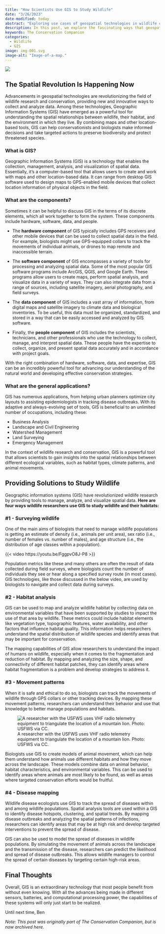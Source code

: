 ```yaml
---
title: "How Scientists Use GIS to Study Wildlife"
date: "3/26/2023"
date-modified: today
abstract: "Exploring use cases of geospatial technologies in wildlife conservation."
description: In this post, we explore the fascinating ways that geospatial technologies are being used in the realm of wildlife research; from tracking animal movements and habitat use to assessing the impact of disease.
keywords: The Conservation Companion
categories:
  - Wildlife
  - GIS
image: img-001.svg
image-alt: "Image-of-a-map."
---
```


![](img-001.svg){.cover-image}

## The Spatial Revolution Is Happening Now

Advancements in geospatial technologies are revolutionizing the field of wildlife research and conservation, providing new and innovative ways to collect and analyze data. Among these technologies, Geographic Information Systems (GIS) have emerged as a powerful tool for understanding the spatial relationships between wildlife, their habitat, and the environment in which they live. By combining maps and other location-based tools, GIS can help conservationists and biologists make informed decisions and take targeted actions to preserve biodiversity and protect threatened species.

### What is GIS?

Geographic Information Systems (GIS) is a technology that enables the collection, management, analysis, and visualization of spatial data. Essentially, it's a computer-based tool that allows users to create and work with maps and other location-based data. It can range from desktop GIS software used to design maps to GPS-enabled mobile devices that collect location information of physical objects in the field.

### What are the components?

Sometimes it can be helpful to discuss GIS in the terms of its discrete elements, which all work together to form the system.  These components include hardware, software, data, and people.

- The **hardware component** of GIS typically includes GPS receivers and other mobile devices that can be used to collect spatial data in the field. For example, biologists might use GPS-equipped collars to track the movements of individual animals, or drones to map remote and inaccessible terrain.

- The **software component** of GIS encompasses a variety of tools for processing and analyzing spatial data. Some of the most popular GIS software programs include ArcGIS, QGIS, and Google Earth. These programs allow users to create maps, perform spatial analysis, and visualize data in a variety of ways. They can also integrate data from a range of sources, including satellite imagery, aerial photography, and field surveys.

- The **data component** of GIS includes a vast array of information, from digital maps and satellite imagery to climate data and biological inventories. To be useful, this data must be organized, standardized, and stored in a way that can be easily accessed and analyzed by GIS software.

- Finally, the **people component** of GIS includes the scientists, technicians, and other professionals who use the technology to collect, manage, and interpret spatial data. These people have the expertise to collect, organize, and present spatial data accurately and in accordance with project goals.

With the right combination of hardware, software, data, and expertise, GIS can be an incredibly powerful tool for advancing our understanding of the natural world and developing effective conservation strategies.

### What are the general applications?

GIS has numerous applications, from helping urban planners optimize city layouts to assisting epidemiologists in tracking disease outbreaks. With its adaptive and always-evolving set of tools, GIS is beneficial to an unlimited number of occupations, including these:

- Business Analysis
- Landscape and Civil Engineering
- Watershed Management
- Land Surveying
- Emergency Management

In the context of wildlife research and conservation, GIS is a powerful tool that allows scientists to gain insights into the spatial relationships between different ecological variables, such as habitat types, climate patterns, and animal movements.

## Providing Solutions to Study Wildlife

Geographic information systems (GIS) have revolutionized wildlife research by providing tools to manage, analyze, and visualize spatial data. **Here are four ways wildlife researchers use GIS to study wildlife and their habitats:**

### #1 - Surveying wildlife

One of the main aims of biologists that need to manage wildlife populations is getting an estimate of density (i.e., animals per unit area), sex ratio (i.e., number of females vs. number of males), and age structure (i.e., the distribution of age classes within a population).

{{< video https://youtu.be/FggpvO8J-P8 >}}

Population metrics like these and many others are often the result of data collected during field surveys, where biologists count the number of individuals they see or hear along a specified survey route (in most cases). GIS technologies, like those discussed in the below video, are used by biologists to navigate and collect data during surveys.


### #2 - Habitat analysis

GIS can be used to map and analyze wildlife habitat by collecting data on environmental variables that have been supported by studies to impact the use of that area by wildlife. These metrics could include habitat elements like vegetation type, topographic features, water availability, and other factors that influence habitat quality. This information helps researchers understand the spatial distribution of wildlife species and identify areas that may be important for conservation.

The mapping capabilities of GIS allow researchers to understand the impact of humans on wildlife, especially when it comes to the fragmentation and reduction of habitat. By mapping and analyzing the size, shape, and connectivity of different habitat patches, they can identify areas where habitat fragmentation is a problem and develop strategies to address it.

### #3 - Movement patterns

When it is safe and ethical to do so, biologists can track the movements of wildlife through GPS collars or other tracking devices. By mapping these movement patterns, researchers can understand their behavior and use that knowledge to better manage populations and habitats.

![A researcher with the USFWS uses VHF radio telemetry equipment to triangulate the location of a mountain lion. Photo: USFWS via CC.](https://upload.wikimedia.org/wikipedia/commons/5/54/Tracking_Mountain_Lions.jpg)

Biologists use GIS to create models of animal movement, which can help them understand how animals use different habitats and how they move across the landscape. These models combine data on animal behavior, habitat characteristics, and environmental variables. This can be used to identify areas where animals are most likely to be found, as well as areas where targeted conservation efforts would be fruitful.

### #4 - Disease mapping

Wildlife disease ecologists use GIS to track the spread of diseases within and among wildlife populations. Spatial analysis tools are used within a GIS to identify disease hotspots, clustering, and spatial trends. By mapping disease outbreaks and analyzing the spatial patterns of infections, researchers can identify areas that may be at high risk and develop targeted interventions to prevent the spread of disease.

GIS can also be used to model the spread of diseases in wildlife populations. By simulating the movement of animals across the landscape and the transmission of the disease, researchers can predict the likelihood and spread of disease outbreaks. This allows wildlife managers to control the spread of certain diseases by targeting certain high-risk areas.

## Final Thoughts

Overall, GIS is an extraordinary technology that most people benefit from without even knowing. With all the advances being made in different sensors, batteries, and computational processing power, the capabilities of these systems will only just start to be realized.

Until next time, Ben

*Note: This post was originally part of The Conservation Companion, but is now archived here.*
